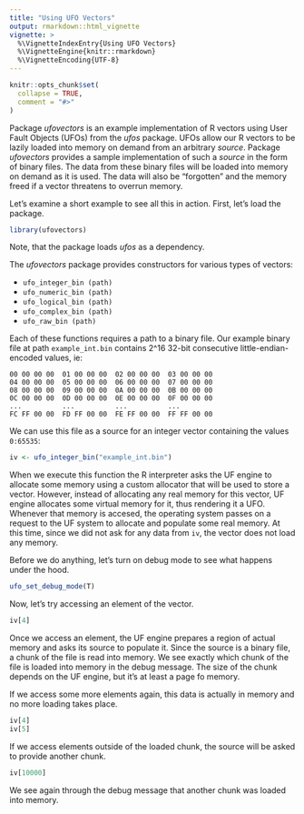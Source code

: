 ```yaml
---
title: "Using UFO Vectors"
output: rmarkdown::html_vignette
vignette: >
  %\VignetteIndexEntry{Using UFO Vectors}
  %\VignetteEngine{knitr::rmarkdown}
  %\VignetteEncoding{UTF-8}
---
```


```r
knitr::opts_chunk$set(
  collapse = TRUE,
  comment = "#>"
)
```

Package *ufovectors* is an example implementation of R vectors using User Fault Objects (UFOs) from the *ufos* package. UFOs allow our R vectors to be lazily loaded into memory on demand from an arbitrary *source*. Package *ufovectors* provides a sample implementation of such a *source* in the form of binary files. The data from these binary files will be loaded into memory on demand as it is used. The data will also be "forgotten" and the memory freed if a vector threatens to overrun memory.

Let's examine a short example to see all this in action. First, let's load the package.

```r
library(ufovectors)
```

Note, that the package loads *ufos* as a dependency.

The *ufovectors* package provides constructors for various types of vectors:

* `ufo_integer_bin (path)`
* `ufo_numeric_bin (path)`
* `ufo_logical_bin (path)`
* `ufo_complex_bin (path)`
* `ufo_raw_bin (path)`

Each of these functions requires a path to a binary file. Our example binary file at path `example_int.bin` contains 2^16 32-bit consecutive little-endian-encoded values, ie:

```
00 00 00 00  01 00 00 00  02 00 00 00  03 00 00 00  
04 00 00 00  05 00 00 00  06 00 00 00  07 00 00 00  
08 00 00 00  09 00 00 00  0A 00 00 00  0B 00 00 00  
0C 00 00 00  0D 00 00 00  0E 00 00 00  0F 00 00 00  
...          ...          ...          ...
FC FF 00 00  FD FF 00 00  FE FF 00 00  FF FF 00 00
```

We can use this file as a source for an integer vector containing the values `0:65535`:

```r
iv <- ufo_integer_bin("example_int.bin")
```

When we execute this function the R interpreter asks the UF engine to allocate some memory using a custom allocator that will be used to store a vector. However, instead of allocating any real memory for this vector, UF engine allocates some virtual memory for it, thus rendering it a UFO. Whenever that memory is accesed, the operating system passes on a request to the UF system to allocate and populate some real memory. At this time, since we did not ask for any data from `iv`, the vector does not load any memory.

Before we do anything, let's turn on debug mode to see what happens under the hood.

```r
ufo_set_debug_mode(T)
```

Now, let's try accessing an element of the vector.

```r
iv[4]
```

Once we access an element, the UF engine prepares a region of actual memory and asks its source to populate it. Since the source is a binary file, a chunk of the file is read into memory. We see exactly which chunk of the file is loaded into memory in the debug message. The size of the chunk depends on the UF engine, but it's at least a page fo memory.

If we access some more elements again, this data is actually in memory and no more loading takes place.

```r
iv[4]
iv[5]
```

If we access elements outside of the loaded chunk, the source will be asked to provide another chunk.

```r
iv[10000]
```

We see again through the debug message that another chunk was loaded into memory.



